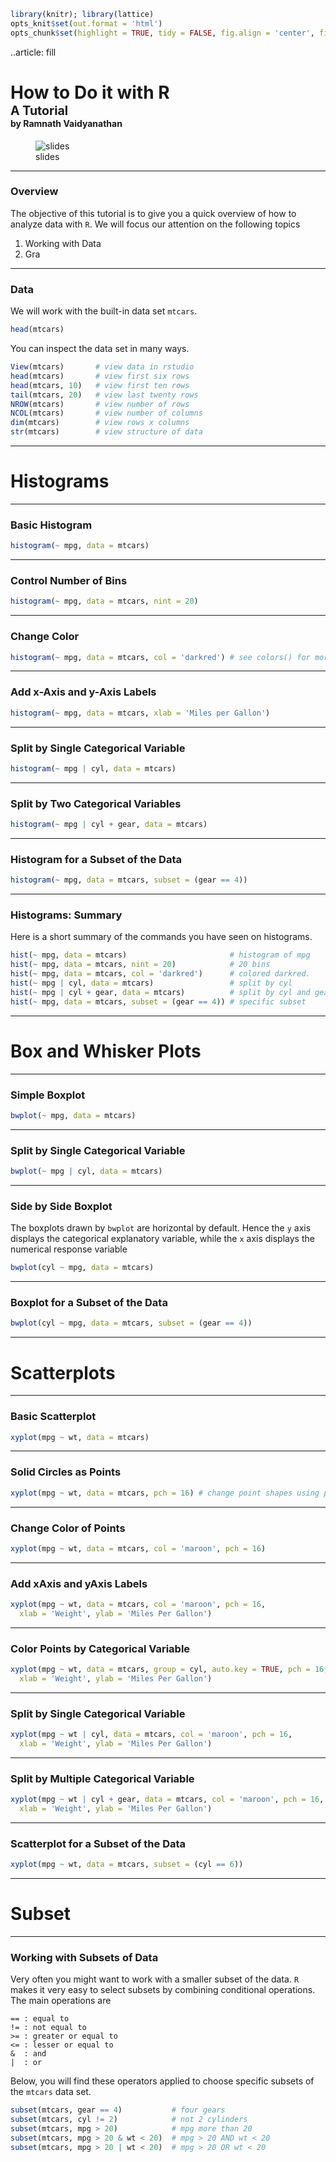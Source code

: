 ```r
library(knitr); library(lattice)
opts_knit$set(out.format = 'html')
opts_chunk$set(highlight = TRUE, tidy = FALSE, fig.align = 'center', fig.height = 5.5, dev = 'svg')
```

..article: fill

<h1>
  <span class = 'yellow'>How to Do it with R</font><br/>
  <span class = 'white' style = 'font-size: 0.7em;'>
    A Tutorial
  </span><br/>
  <span class = 'white' style = 'font-size: 0.5em;'>
    by Ramnath Vaidyanathan
  </span>
</h1>

![slides](http://goo.gl/EpXln)

---

### Overview ###

The objective of this tutorial is to give you a quick overview of how to analyze data with `R`. We will focus our attention on the following topics

1. Working with Data
2. Gra


---

### Data ###


We will work with the built-in data set `mtcars`.

```r
head(mtcars)
```

You can inspect the data set in many ways. 

```r
View(mtcars)       # view data in rstudio
head(mtcars)       # view first six rows
head(mtcars, 10)   # view first ten rows
tail(mtcars, 20)   # view last twenty rows
NROW(mtcars)       # view number of rows 
NCOL(mtcars)       # view number of columns
dim(mtcars)        # view rows x columns
str(mtcars)        # view structure of data
```

---

# Histograms #

---

### Basic Histogram ###

``` r
histogram(~ mpg, data = mtcars)
```

---

### Control Number of Bins ###

``` r
histogram(~ mpg, data = mtcars, nint = 20)
```

---

### Change Color ###

``` r
histogram(~ mpg, data = mtcars, col = 'darkred') # see colors() for more
```

---

### Add x-Axis and y-Axis Labels ###

``` r
histogram(~ mpg, data = mtcars, xlab = 'Miles per Gallon')
```

---

### Split by Single Categorical Variable ###

``` r
histogram(~ mpg | cyl, data = mtcars)
```

---

### Split by Two Categorical Variables ###

``` r
histogram(~ mpg | cyl + gear, data = mtcars)
```

---

### Histogram for a Subset of the Data ###

``` r
histogram(~ mpg, data = mtcars, subset = (gear == 4))
```

---

### Histograms: Summary ###

Here is a short summary of the commands you have seen on histograms.

``` r
hist(~ mpg, data = mtcars)                       # histogram of mpg
hist(~ mpg, data = mtcars, nint = 20)            # 20 bins
hist(~ mpg, data = mtcars, col = 'darkred')      # colored darkred.
hist(~ mpg | cyl, data = mtcars)                 # split by cyl
hist(~ mpg | cyl + gear, data = mtcars)          # split by cyl and gear
hist(~ mpg, data = mtcars, subset = (gear == 4)) # specific subset
```

---

# Box and Whisker Plots #


---

### Simple Boxplot ###

```r
bwplot(~ mpg, data = mtcars)
```

---

### Split by Single Categorical Variable ###

```r
bwplot(~ mpg | cyl, data = mtcars)
```

---

### Side by Side Boxplot ###

The boxplots drawn by `bwplot` are horizontal by default. Hence the `y` axis displays the categorical explanatory variable, while the `x` axis displays the numerical response variable

```r
bwplot(cyl ~ mpg, data = mtcars)
```

---

### Boxplot for a Subset of the Data ###

```r
bwplot(cyl ~ mpg, data = mtcars, subset = (gear == 4))
```

---


# Scatterplots #

---

### Basic Scatterplot ###

```r
xyplot(mpg ~ wt, data = mtcars)
```

---

### Solid Circles as Points ###

```r
xyplot(mpg ~ wt, data = mtcars, pch = 16) # change point shapes using pch
```

---

### Change Color of Points ###

```r
xyplot(mpg ~ wt, data = mtcars, col = 'maroon', pch = 16)
```

---

### Add xAxis and yAxis Labels ###


```r
xyplot(mpg ~ wt, data = mtcars, col = 'maroon', pch = 16, 
  xlab = 'Weight', ylab = 'Miles Per Gallon')
```

---

### Color Points by Categorical Variable ###


```r
xyplot(mpg ~ wt, data = mtcars, group = cyl, auto.key = TRUE, pch = 16, 
  xlab = 'Weight', ylab = 'Miles Per Gallon')
```

---

### Split by Single Categorical Variable ###

```r
xyplot(mpg ~ wt | cyl, data = mtcars, col = 'maroon', pch = 16, 
  xlab = 'Weight', ylab = 'Miles Per Gallon')
```

---

### Split by Multiple Categorical Variable ###

```r
xyplot(mpg ~ wt | cyl + gear, data = mtcars, col = 'maroon', pch = 16, 
  xlab = 'Weight', ylab = 'Miles Per Gallon')
```

---

### Scatterplot for a Subset of the Data ###

```r
xyplot(mpg ~ wt, data = mtcars, subset = (cyl == 6))
```

---

# Subset #

---

### Working with Subsets of Data ###

Very often you might want to work with a smaller subset of the data. `R` makes it very easy to select subsets by combining conditional operations. The main operations are

    == : equal to
    != : not equal to
    >= : greater or equal to
    <= : lesser or equal to
    &  : and
    |  : or
    
Below, you will find these operators applied to choose specific subsets of the `mtcars` data set.

```r
subset(mtcars, gear == 4)           # four gears
subset(mtcars, cyl != 2)            # not 2 cylinders
subset(mtcars, mpg > 20)            # mpg more than 20
subset(mtcars, mpg > 20 & wt < 20)  # mpg > 20 AND wt < 20
subset(mtcars, mpg > 20 | wt < 20)  # mpg > 20 OR wt < 20
```







